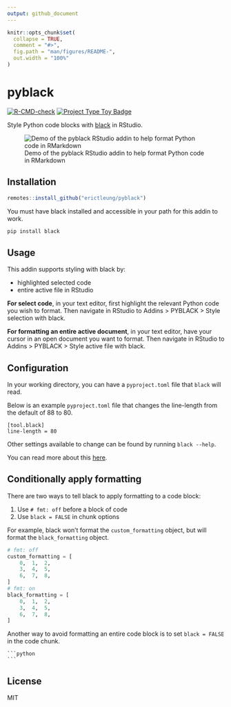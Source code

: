 ```yaml
---
output: github_document
---
```


<!-- README.md is generated from README.Rmd. Please edit that file -->

```r
knitr::opts_chunk$set(
  collapse = TRUE,
  comment = "#>",
  fig.path = "man/figures/README-",
  out.width = "100%"
)
```

# pyblack

<!-- badges: start -->
[![R-CMD-check](https://github.com/erictleung/pyblack/actions/workflows/R-CMD-check.yaml/badge.svg)](https://github.com/erictleung/pyblack/actions/workflows/R-CMD-check.yaml)
[![Project Type Toy Badge](https://img.shields.io/badge/project%20type-toy-blue)](https://project-types.github.io/#toy)
<!-- badges: end -->

Style Python code blocks with [black](https://github.com/psf/black) in RStudio.

![Demo of the pyblack RStudio addin to help format Python code in RMarkdown](man/figures/pyblack.gif)

## Installation

```r
remotes::install_github("erictleung/pyblack")
```

You must have black installed and accessible in your path for this addin to
work.

```bash
pip install black
```

## Usage

This addin supports styling with black by:

- highlighted selected code
- entire active file in RStudio

**For select code**, in your text editor, first highlight the relevant Python
code you wish to format. Then navigate in RStudio to Addins > PYBLACK > Style
selection with black.

**For formatting an entire active document**, in your text editor, have your
cursor in an open document you want to format. Then navigate in RStudio to
Addins > PYBLACK > Style active file with black.

## Configuration

In your working directory, you can have a `pyproject.toml` file that `black`
will read.

Below is an example `pyproject.toml` file that changes the line-length from the
default of 88 to 80.

```
[tool.black]
line-length = 80
```

Other settings available to change can be found by running `black --help`.

You can read more about this
[here](https://black.readthedocs.io/en/stable/usage_and_configuration/the_basics.html#configuration-format).


## Conditionally apply formatting

There are two ways to tell black to apply formatting to a code block:

1. Use `# fmt: off` before a block of code
2. Use `black = FALSE` in chunk options

For example, black won't format the `custom_formatting` object, but will format
the `black_formatting` object.

```python
# fmt: off
custom_formatting = [
    0,  1,  2,
    3,  4,  5,
    6,  7,  8,
]
# fmt: on
black_formatting = [
    0,  1,  2,
    3,  4,  5,
    6,  7,  8,
]
```

Another way to avoid formatting an entire code block is to set `black = FALSE`
in the code chunk.

````verbatim
```python

```
````

## License

MIT
